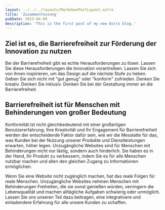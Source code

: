 ```yaml
---
layout: ../../../layouts/MarkdownPostLayout.astro
title: 'Zusammenfassung'
pubDate: 2023-04-09
description: 'This is the first post of my new Astro blog.'
---
```


## Ziel ist es, die Barrierefreiheit zur Förderung der Innovation zu nutzen

Bei der Barrierefreiheit gibt es echte Herausforderungen zu lösen. Lassen Sie diese Herausforderungen die Innovation vorantreiben.
Lassen Sie sich von ihnen inspirieren, um das Design auf die nächste Stufe zu heben. Geben Sie sich nicht mit "gut genug" oder
"konform" zufrieden. Denken Sie kreativ. Denken Sie inklusiv. Denken Sie bei der Gestaltung immer an die Barrierefreiheit.

## Barrierefreiheit ist für Menschen mit Behinderungen von großer Bedeutung

Konformität ist nicht gleichbedeutend mit einer großartigen Benutzererfahrung; Ihre Kreativität und Ihr Engagement für
Barrierefreiheit werden der entscheidende Faktor dafür sein, wie wir die Messlatte für das, was Kunden bei der Nutzung unserer
Produkte und Dienstleistungen erwarten, höher legen. Unzugängliche Websites sind für Menschen mit Behinderungen nicht nur lästig,
sondern auch hinderlich. Sie haben es in der Hand, Ihr Produkt zu verbessern, indem Sie es für alle Menschen nutzbar machen und
allen den gleichen Zugang zu Informationen ermöglichen.

Wenn Sie eine Website nicht zugänglich machen, hat das reale Folgen für reale Menschen. Unzugängliche Websites nehmen Menschen mit
Behinderungen Freiheiten, die sie sonst genießen würden, verringern die Lebensqualität und machen alltägliche Aufgaben schwierig
oder unmöglich. Lassen Sie uns unseren Teil dazu beitragen, eine integrativere und einladendere Erfahrung für alle unsere Kunden
zu schaffen.
